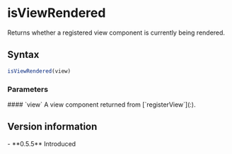 <Module name="brew-js-react" />

# isViewRendered

Returns whether a registered view component is currently being rendered.

## Syntax

```javascript
isViewRendered(view)
```

<ImportHint
    name="isViewRendered"
    module="brew-js-react"
    require="isViewRendered"
    global="brew.react.isViewRendered" />

### Parameters

<dl>
    #### `view`
    A view component returned from [`registerView`](:).

</dl>

## Version information

<VersionTimeline module="brew-js-react">
- **0.5.5** Introduced
</VersionTimeline>
